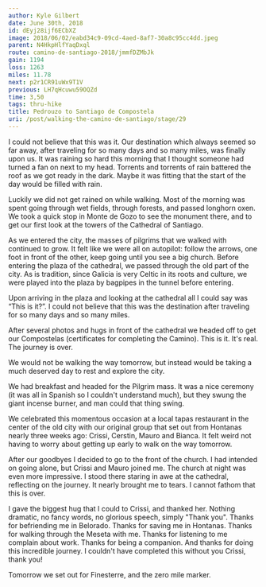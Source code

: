 ```yaml
---
author: Kyle Gilbert
date: June 30th, 2018
id: dEyj28ijf6ECbXZ
image: 2018/06/02/eabd34c9-09cd-4aed-8af7-30a8c95cc4dd.jpeg
parent: N4HkpHlfYaqDxql
route: camino-de-santiago-2018/jmmfDZMbJk
gain: 1194
loss: 1263
miles: 11.78
next: p2r1CR91uWx9T1V
previous: LH7qHcuwu59OQZd
time: 3,50
tags: thru-hike
title: Pedrouzo to Santiago de Compostela
uri: /post/walking-the-camino-de-santiago/stage/29
---
```


<Stats />

<Route />

I could not believe that this was it. Our destination which always seemed so
far away, after traveling for so many days and so many miles, was finally upon
us. It was raining so hard this morning that I thought someone had turned a fan
on next to my head. Torrents and torrents of rain battered the roof as we got
ready in the dark.  Maybe it was fitting that the start of the day would be
filled with rain.

Luckily we did not get rained on while walking. Most of the morning was spent
going through wet fields, through forests, and passed longhorn oxen. We took a
quick stop in Monte de Gozo to see the monument there, and to get our first
look at the towers of the Cathedral of Santiago.

As we entered the city, the masses of pilgrims that we walked with continued
to grow. It felt like we were all on autopilot: follow the arrows, one foot in
front of the other, keep going until you see a big church. Before entering the
plaza of the cathedral, we passed through the old part of the city. As is
tradition, since Galicia is very Celtic in its roots and culture, we were played
into the plaza by bagpipes in the tunnel before entering.

Upon arriving in the plaza and looking at the cathedral all I could say was
“This is it?”. I could not believe that this was the destination after
traveling for so many days and so many miles.

After several photos and hugs in front of the cathedral we headed off to get
our Compostelas (certificates for completing the Camino). This is it. It's real.
The journey is over.

We would not be walking the way tomorrow, but instead would be taking a much
deserved day to rest and explore the city.

We had breakfast and headed for the Pilgrim mass. It was a nice ceremony (it was
all in Spanish so I couldn't understand much), but they swung the giant
incense burner, and man could that thing swing.

We celebrated this momentous occasion at a local tapas restaurant in the center
of the old city with our original group that set out from Hontanas nearly three
weeks ago: Crissi, Cerstin, Mauro and Bianca. It felt weird not having to worry
about getting up early to walk on the way tomorrow.

After our goodbyes I decided to go to the front of the church.  I had intended
on going alone, but Crissi and Mauro joined me. The church at night was even
more impressive. I stood there staring in awe at the cathedral, reflecting on
the journey. It nearly brought me to tears. I cannot fathom that this is over.

I gave the biggest hug that I could to Crissi, and thanked her. Nothing
dramatic, no fancy words, no glorious speech, simply "Thank you". Thanks for
befriending me in Belorado. Thanks for saving me in Hontanas. Thanks for walking
through the Meseta with me. Thanks for listening to me complain about work.
Thanks for being a companion. And thanks for doing this incredible journey. I
couldn't have completed this without you Crissi, thank you!

Tomorrow we set out for Finesterre, and the zero mile marker.

